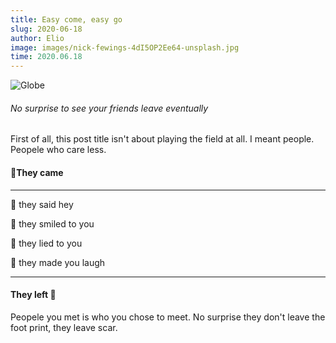 ```yaml
---
title: Easy come, easy go
slug: 2020-06-18
author: Elio
image: images/nick-fewings-4dI5OP2Ee64-unsplash.jpg
time: 2020.06.18
---
```


![Globe](images/nick-fewings-4dI5OP2Ee64-unsplash.jpg)

###### No surprise to see your friends leave eventually

First of all, this post title isn't about playing the field at all. I meant people. Peopele who care less.

#### 🛬They came

---

🥊 they said hey

🍒 they smiled to you

🥨 they lied to you

🍻 they made you laugh

---

#### They left 🛫

Peopele you met is who you chose to meet. No surprise they don't leave the foot print, they leave scar.
